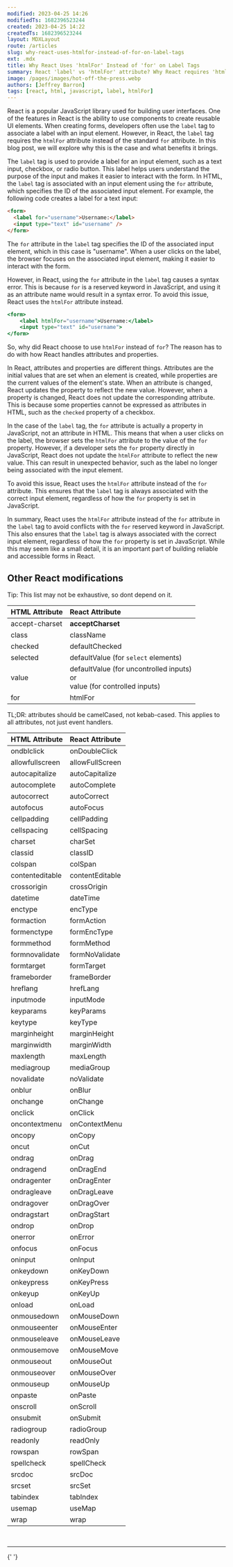 ```yaml
---
modified: 2023-04-25 14:26
modifiedTs: 1682396523244
created: 2023-04-25 14:22
createdTs: 1682396523244
layout: MDXLayout
route: /articles
slug: why-react-uses-htmlfor-instead-of-for-on-label-tags
ext: .mdx
title: Why React Uses 'htmlFor' Instead of 'for' on Label Tags
summary: React 'label' vs 'htmlFor' attribute? Why React requires 'htmlFor'.
image: /pages/images/hot-off-the-press.webp
authors: [Jeffrey Barron]
tags: [react, html, javascript, label, htmlFor]
---
```


React is a popular JavaScript library used for building user interfaces. One of the features in React is the ability to use components to create reusable UI elements. When creating forms, developers often use the `label` tag to associate a label with an input element. However, in React, the `label` tag requires the `htmlFor` attribute instead of the standard `for` attribute. In this blog post, we will explore why this is the case and what benefits it brings.

The `label` tag is used to provide a label for an input element, such as a text input, checkbox, or radio button. This label helps users understand the purpose of the input and makes it easier to interact with the form. In HTML, the `label` tag is associated with an input element using the `for` attribute, which specifies the ID of the associated input element. For example, the following code creates a label for a text input:

```html
<form>
  <label for="username">Username:</label>
  <input type="text" id="username" />
</form>
```

The `for` attribute in the `label` tag specifies the ID of the associated input element, which in this case is "username". When a user clicks on the label, the browser focuses on the associated input element, making it easier to interact with the form.

However, in React, using the `for` attribute in the `label` tag causes a syntax error. This is because `for` is a reserved keyword in JavaScript, and using it as an attribute name would result in a syntax error. To avoid this issue, React uses the `htmlFor` attribute instead.

```jsx
<form>
	<label htmlFor="username">Username:</label>
	<input type="text" id="username">
</form>
```

So, why did React choose to use `htmlFor` instead of `for`? The reason has to do with how React handles attributes and properties.

In React, attributes and properties are different things. Attributes are the initial values that are set when an element is created, while properties are the current values of the element's state. When an attribute is changed, React updates the property to reflect the new value. However, when a property is changed, React does not update the corresponding attribute. This is because some properties cannot be expressed as attributes in HTML, such as the `checked` property of a checkbox.

In the case of the `label` tag, the `for` attribute is actually a property in JavaScript, not an attribute in HTML. This means that when a user clicks on the label, the browser sets the `htmlFor` attribute to the value of the `for` property. However, if a developer sets the `for` property directly in JavaScript, React does not update the `htmlFor` attribute to reflect the new value. This can result in unexpected behavior, such as the label no longer being associated with the input element.

To avoid this issue, React uses the `htmlFor` attribute instead of the `for` attribute. This ensures that the `label` tag is always associated with the correct input element, regardless of how the `for` property is set in JavaScript.

In summary, React uses the `htmlFor` attribute instead of the `for` attribute in the `label` tag to avoid conflicts with the `for` reserved keyword in JavaScript. This also ensures that the `label` tag is always associated with the correct input element, regardless of how the `for` property is set in JavaScript. While this may seem like a small detail, it is an important part of building reliable and accessible forms in React.

## Other React modifications

Tip: This list may not be exhaustive, so dont depend on it.

| HTML Attribute | React Attribute                                                                   |
| :------------- | :-------------------------------------------------------------------------------- |
| accept-charset | **acceptCharset**                                                                 |
| class          | className                                                                         |
| checked        | defaultChecked                                                                    |
| selected       | defaultValue (for `select` elements)                                              |
| value          | defaultValue (for uncontrolled inputs)<br />or<br />value (for controlled inputs) |
| for            | htmlFor                                                                           |

TL;DR: attributes should be camelCased, not kebab-cased. This applies to all attributes, not just event handlers.

| HTML Attribute  | React Attribute |
| :-------------- | :-------------- |
| ondblclick      | onDoubleClick   |
| allowfullscreen | allowFullScreen |
| autocapitalize  | autoCapitalize  |
| autocomplete    | autoComplete    |
| autocorrect     | autoCorrect     |
| autofocus       | autoFocus       |
| cellpadding     | cellPadding     |
| cellspacing     | cellSpacing     |
| charset         | charSet         |
| classid         | classID         |
| colspan         | colSpan         |
| contenteditable | contentEditable |
| crossorigin     | crossOrigin     |
| datetime        | dateTime        |
| enctype         | encType         |
| formaction      | formAction      |
| formenctype     | formEncType     |
| formmethod      | formMethod      |
| formnovalidate  | formNoValidate  |
| formtarget      | formTarget      |
| frameborder     | frameBorder     |
| hreflang        | hrefLang        |
| inputmode       | inputMode       |
| keyparams       | keyParams       |
| keytype         | keyType         |
| marginheight    | marginHeight    |
| marginwidth     | marginWidth     |
| maxlength       | maxLength       |
| mediagroup      | mediaGroup      |
| novalidate      | noValidate      |
| onblur          | onBlur          |
| onchange        | onChange        |
| onclick         | onClick         |
| oncontextmenu   | onContextMenu   |
| oncopy          | onCopy          |
| oncut           | onCut           |
| ondrag          | onDrag          |
| ondragend       | onDragEnd       |
| ondragenter     | onDragEnter     |
| ondragleave     | onDragLeave     |
| ondragover      | onDragOver      |
| ondragstart     | onDragStart     |
| ondrop          | onDrop          |
| onerror         | onError         |
| onfocus         | onFocus         |
| oninput         | onInput         |
| onkeydown       | onKeyDown       |
| onkeypress      | onKeyPress      |
| onkeyup         | onKeyUp         |
| onload          | onLoad          |
| onmousedown     | onMouseDown     |
| onmouseenter    | onMouseEnter    |
| onmouseleave    | onMouseLeave    |
| onmousemove     | onMouseMove     |
| onmouseout      | onMouseOut      |
| onmouseover     | onMouseOver     |
| onmouseup       | onMouseUp       |
| onpaste         | onPaste         |
| onscroll        | onScroll        |
| onsubmit        | onSubmit        |
| radiogroup      | radioGroup      |
| readonly        | readOnly        |
| rowspan         | rowSpan         |
| spellcheck      | spellCheck      |
| srcdoc          | srcDoc          |
| srcset          | srcSet          |
| tabindex        | tabIndex        |
| usemap          | useMap          |
| wrap            | wrap            |

<br />
<hr />{' '}

